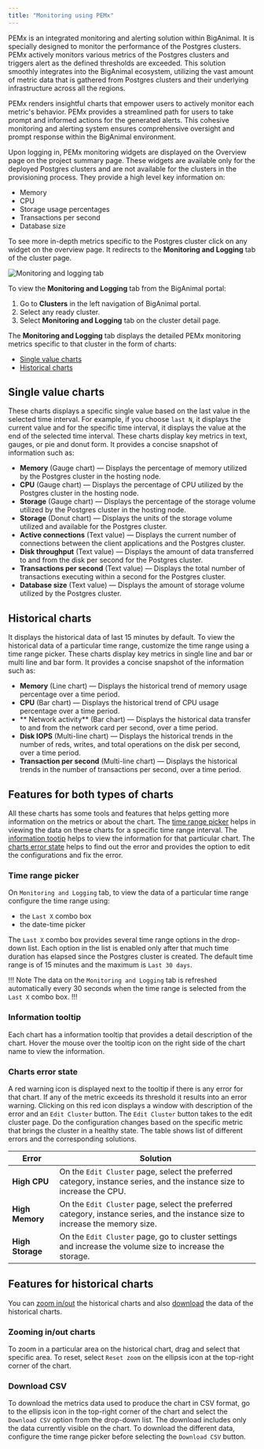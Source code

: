 ```yaml
---
title: "Monitoring using PEMx"
---
```


PEMx is an integrated monitoring and alerting solution within BigAnimal. It is specially designed to monitor the performance of the Postgres clusters. PEMx actively monitors various metrics of the Postgres clusters and triggers alert as the defined thresholds are exceeded. This solution smoothly integrates into the BigAnimal ecosystem, utilizing the vast amount of metric data that is gathered from Postgres clusters and their underlying infrastructure across all the regions. 

PEMx renders insightful charts that empower users to actively monitor each metric's behavior. PEMx provides a streamlined path for users to take prompt and informed actions for the generated alerts. This cohesive monitoring and alerting system ensures comprehensive oversight and prompt response within the BigAnimal environment.

Upon logging in, PEMx monitoring widgets are displayed on the Overview page on the project summary page. These widgets are available only for the deployed Postgres clusters and are not available for the clusters in the provisioning process. They provide a high level key information on:
- Memory
- CPU
- Storage usage percentages
- Transactions per second
- Database size

To see more in-depth metrics specific to the Postgres cluster click on any widget on the overview page. It redirects to the **Monitoring and Logging** tab of the cluster page.

![Monitoring and logging tab](images/monitoring_and_logging_tab.png)

To view the **Monitoring and Logging** tab from the BigAnimal portal:

1. Go to **Clusters** in the left navigation of BigAnimal portal. 
2. Select any ready cluster. 
3. Select **Monitoring and Logging** tab on the cluster detail page.

The **Monitoring and Logging** tab displays the detailed PEMx monitoring metrics specific to that cluster in the form of charts:

- [Single value charts](#single-value-charts)
- [Historical charts](#historical-charts)

## Single value charts

These charts displays a specific single value based on the last value in the selected time interval. For example, if you choose `last N`, it displays the current value and for the specific time interval, it displays the value at the end of the selected time interval. These charts display key metrics in text, gauges, or pie and donut form. It provides a concise snapshot of information such as: 
  - **Memory** (Gauge chart) &mdash; Displays the percentage of memory utilized by the Postgres cluster in the hosting node.
  - **CPU** (Gauge chart) &mdash; Displays the percentage of CPU utilized by the Postgres cluster in the hosting node.
  - **Storage** (Gauge chart) &mdash; Displays the percentage of the storage volume utilized by the Postgres cluster in the hosting node.
  - **Storage** (Donut chart) &mdash; Displays the units of the storage volume utilized and available for the Postgres cluster.
  - **Active connections** (Text value) &mdash; Displays the current number of connections between the client applications and the Postgres cluster.
  - **Disk throughput** (Text value) &mdash; Displays the amount of data transferred to and from the disk per second for the Postgres cluster.
  - **Transactions per second** (Text value) &mdash; Displays the total number of transactions executing within a second for the Postgres cluster.
  - **Database size** (Text value) &mdash; Displays the amount of storage volume utilized by the Postgres cluster.

## Historical charts

It displays the historical data of last 15 minutes by default. To view the historical data of a particular time range, customize the time range using a time range picker. These charts display key metrics in single line and bar or multi line and bar form. It provides a concise snapshot of the information such as:
  - **Memory** (Line chart) &mdash; Displays the historical trend of memory usage percentage over a time period.
  - **CPU** (Bar chart) &mdash; Displays the historical trend of CPU usage percentage over a time period.
  - ** Network activity** (Bar chart) &mdash; Displays the historical data transfer to and from the network card per second, over a time period.
  - **Disk IOPS** (Multi-line chart) &mdash; Displays the historical trends in the number of reds, writes, and total operations on the disk per second, over a time period.
  - **Transaction per second** (Multi-line chart) &mdash; Displays the historical trends in the number of transactions per second, over a time period.


## Features for both types of charts

All these charts has some tools and features that helps getting more information on the metrics or about the chart. The [time range picker](#time-range-picker) helps in viewing the data on these charts for a specific time range interval. The [information tootip](#information-tooltip) helps to view the information for that particular chart. The [charts error state](#charts-error-state) helps to find out the error and provides the option to edit the configurations and fix the error.

### Time range picker

On `Monitoring and Logging` tab, to view the data of a particular time range configure the time range using:
- the `Last X` combo box
- the date-time picker

The `Last X` combo box provides several time range options in the drop-down list. Each option in the list is enabled only after that much time duration has elapsed since the Postgres cluster is created. The default time range is of 15 minutes and the maximum is `Last 30 days`.

!!! Note
The data on the `Monitoring and Logging` tab is refreshed automatically every 30 seconds when the time range is selected from the `Last X` combo box.
!!!

### Information tooltip

Each chart has a information tooltip that provides a detail description of the chart. Hover the mouse over the tooltip icon on the right side of the chart name to view the information.

### Charts error state

A red warning icon is displayed next to the tooltip if there is any error for that chart. If any of the metric exceeds its threshold it results into an error warning. Clicking on this red icon displays a window with description of the error and an `Edit Cluster` button. The `Edit Cluster` button takes to the edit cluster page. Do the configuration changes based on the specific metric that brings the cluster in a healthy state. The table shows list of different errors and the corresponding solutions.

|      Error       |                                                            Solution                                                            |
| ---------------- | ------------------------------------------------------------------------------------------------------------------------------ |
| **High CPU**     | On the `Edit Cluster` page, select the preferred category, instance series, and the instance size to increase the CPU.         |
| **High Memory**  | On the `Edit Cluster` page, select the preferred category, instance series, and the instance size to increase the memory size. |
| **High Storage** | On the `Edit Cluster` page, go to cluster settings and increase the volume size to increase the storage.                       |

## Features for historical charts

You can [zoom in/out](#zooming-in/out-charts) the historical charts and also [download](#download-csv) the data of the historical charts.

### Zooming in/out charts

To zoom in a particular area on the historical chart, drag and select that specific area. To reset, select `Reset zoom` on the ellipsis icon at the top-right corner of the chart.

### Download CSV

To download the metrics data used to produce the chart in CSV format, go to the ellipsis icon in the top-right corner of the chart and select the `Download CSV` option from the drop-down list. The download includes only the data currently visible on the chart. To download the different data, configure the time range picker before selecting the `Download CSV` button.

